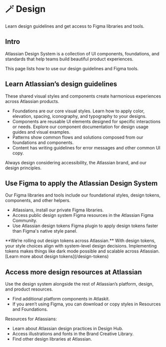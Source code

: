 
# 🪄 Design

Learn design guidelines and get access to Figma libraries and tools.

## Intro

Atlassian Design System is a collection of UI components, foundations, and standards that help teams build beautiful product experiences.

This page lists how to use our design guidelines and Figma tools. 

## Learn Atlassian’s design guidelines

These shared visual styles and components create harmonious experiences across Atlassian products.

- Foundations are our core visual styles. Learn how to apply color, elevation, spacing, iconography, and typography to your designs.
- Components are reusable UI elements designed for specific interactions or needs. Explore our component documentation for design usage guides and visual examples.
- Patterns show common flows and solutions composed from our foundations and components.
- Content has writing guidelines for error messages and other common UI copy.

Always design considering accessibility, the Atlassian brand, and our design principles. 


## Use Figma to apply the Atlassian Design System

Our Figma libraries and tools include our foundational styles, design tokens, components, and other helpers.

- Atlassians, install our private Figma libraries.
- Access public design system Figma resources in the Atlassian Figma Community.
- Use Atlassian design tokens Figma plugin to apply design tokens faster than Figma's native style panel.

<Callout type="info" emoji="ℹ️">
  **We’re rolling out design tokens across Atlassian.**
  With design tokens, your style choices align with system-level design decisions. Implementing tokens makes things like dark mode possible and scalable across Atlassian.
  [Learn more about design tokens](/design-tokens)
</Callout>


## Access more design resources at Atlassian

Use the design system alongside the rest of Atlassian’s platform, design, and product resources. 

- Find additional platform components in Atlaskit.
- If you aren’t using Figma, you can download or copy styles in Resources and Foundations.

Resources for Atlassians:

- Learn about Atlassian design practices in Design Hub.
- Access illustrations and fonts in the Brand Creative Library.
- Find other design libraries at Atlassian.